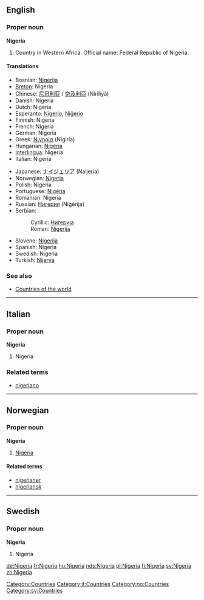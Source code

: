 ==English==
{{wikipedia}}
===Proper noun===
'''Nigeria'''

#Country in Western Africa. Official name: Federal Republic of Nigeria.

====Translations====
{{top}}
*Bosnian: [[Nigerija#Bosnian|Nigerija]] {{f}}
*[[Breton]]: Nigeria
*Chinese: [[尼日利亚]] / [[奈及利亞]] (Nírìlìyà)
*Danish: Nigeria
*Dutch: Nigeria
*Esperanto: [[Nigerio]], [[Niĝerio]]
*Finnish: Nigeria
*French: Nigeria {{m}}
*German: Nigeria
*Greek: [[Νιγηρία]] (Nigiría) {{f}}
*Hungarian: [[Nigéria]]
*[[Interlingua]]: Nigeria
*Italian: Nigeria {{f}}
{{mid}}
*Japanese: [[ナイジェリア]] (Naijeria)
*Norwegian: [[#Norwegian|Nigeria]]
*Polish: Nigeria {{f}}
*Portuguese: [[Nigéria]] {{f}}
*Romanian: Nigeria {{f}}
*Russian: [[Нигерия]] (Nigérija) {{f}}
*Serbian:
*:Cyrillic: [[Нигерија#Serbian|Нигерија]] {{f}}
*:Roman: [[Nigerija#Serbian|Nigerija]] {{f}}
*Slovene: [[Nigerija]] {{f}}
*Spanish: Nigeria {{f}}
*Swedish: Nigeria
*Turkish: [[Nijerya]]
{{bottom}}

===See also===
*[[Countries of the world]]


----
==Italian==
===Proper noun===
'''Nigeria''' {{f}}

# Nigeria

===Related terms===
*[[nigeriano]]


----
==Norwegian==
===Proper noun===
'''Nigeria'''
#[[#English|Nigeria]]
====Related terms====
*[[nigerianer]]
*[[nigeriansk]]


----
==Swedish==
===Proper noun===
'''Nigeria'''
# Nigeria

[[Category:Countries]]
[[Category:it:Countries]]
[[Category:no:Countries]]
[[Category:sv:Countries]]

[[de:Nigeria]]
[[fr:Nigeria]]
[[hu:Nigeria]]
[[nds:Nigeria]]
[[pl:Nigeria]]
[[fi:Nigeria]]
[[sv:Nigeria]]
[[zh:Nigeria]]